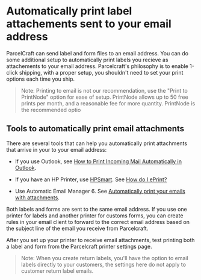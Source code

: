 
# Automatically print label attachements sent to your email address

ParcelCraft can send label and form files to an email address.  You can do some additional setup to automatically print labels you recieve as attachements to your email address. Parcelcraft's philosophy is to enable 1-click shipping, with a proper setup, you shouldn't need to set your print options each time you ship.

> Note: Printing to email is not our recommendation, use the "Print to PrintNode" option for ease of setup.  PrintNode allows up to 50 free prints per month, and a reasonable fee for more quantity. PrintNode is the recommended optio

## Tools to automatically print email attachments

 There are several tools that can help you automatically print attachments that arrive in your to your email address:

- If you use Outlook, see [How to Print Incoming Mail Automatically in Outlook](https://www.lifewire.com/automatically-print-incoming-mail-outlook-1173140).

- If you have an HP Printer, use [HPSmart](https://www.hpsmart.com/).  See [How do I ePrint?](Ihttps://www.hpsmart.com/us/en/cms/HPC/ePrint)
- Use Automatic Email Manager 6. See [Automatically print your emails with attachments](https://www.automatic-email-manager.com/feature-print-email-body-and-attachments).

Both labels and forms are sent to the same email address.  If you use one printer for labels and another printer for customs forms, you can create rules in your email client to forward to the correct email address based on the subject line of the email you receive from Parcelcraft.

After you set up your printer to receive email attachments, test printing both a label and form from the Parcelcraft printer settings page.

> Note: When you create return labels, you'll have the option to email labels directly to your customers, the settings here do not apply to customer return label emails.